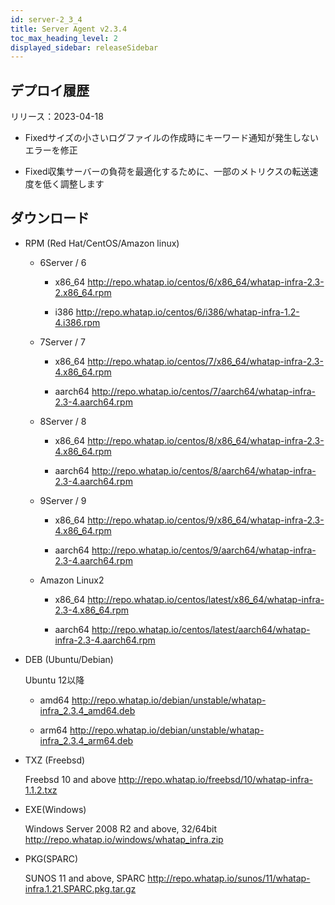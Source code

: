```yaml
---
id: server-2_3_4
title: Server Agent v2.3.4
toc_max_heading_level: 2
displayed_sidebar: releaseSidebar
---
```



## デプロイ履歴

リリース：2023-04-18 

- <Status>Fixed</Status>サイズの小さいログファイルの作成時にキーワード通知が発生しないエラーを修正

- <Status>Fixed</Status>収集サーバーの負荷を最適化するために、一部のメトリクスの転送速度を低く調整します

## ダウンロード

- RPM (Red Hat/CentOS/Amazon linux)

  - 6Server / 6

    - x86_64 http://repo.whatap.io/centos/6/x86_64/whatap-infra-2.3-2.x86_64.rpm

    - i386 http://repo.whatap.io/centos/6/i386/whatap-infra-1.2-4.i386.rpm

  - 7Server / 7

    - x86_64 http://repo.whatap.io/centos/7/x86_64/whatap-infra-2.3-4.x86_64.rpm

    - aarch64 http://repo.whatap.io/centos/7/aarch64/whatap-infra-2.3-4.aarch64.rpm

  - 8Server / 8

    - x86_64 http://repo.whatap.io/centos/8/x86_64/whatap-infra-2.3-4.x86_64.rpm

    - aarch64 http://repo.whatap.io/centos/8/aarch64/whatap-infra-2.3-4.aarch64.rpm

  - 9Server / 9

    - x86_64 http://repo.whatap.io/centos/9/x86_64/whatap-infra-2.3-4.x86_64.rpm

    - aarch64 http://repo.whatap.io/centos/9/aarch64/whatap-infra-2.3-4.aarch64.rpm

  - Amazon Linux2

    - x86_64 http://repo.whatap.io/centos/latest/x86_64/whatap-infra-2.3-4.x86_64.rpm

    - aarch64 http://repo.whatap.io/centos/latest/aarch64/whatap-infra-2.3-4.aarch64.rpm

- DEB (Ubuntu/Debian)

  Ubuntu 12以降

  - amd64 http://repo.whatap.io/debian/unstable/whatap-infra_2.3.4_amd64.deb

  - arm64 http://repo.whatap.io/debian/unstable/whatap-infra_2.3.4_arm64.deb

- TXZ (Freebsd)

  Freebsd 10 and above http://repo.whatap.io/freebsd/10/whatap-infra-1.1.2.txz

- EXE(Windows)

  Windows Server 2008 R2 and above, 32/64bit http://repo.whatap.io/windows/whatap_infra.zip

- PKG(SPARC)

  SUNOS 11 and above, SPARC http://repo.whatap.io/sunos/11/whatap-infra.1.21.SPARC.pkg.tar.gz
